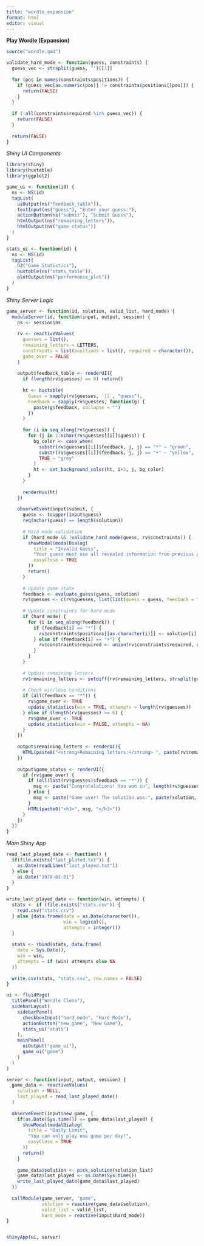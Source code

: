 ```yaml
---
title: "wordle_expansion"
format: html
editor: visual
---
```


**Play Wordle (Expansion)**

```r
source("wordle.qmd")
```

```r
validate_hard_mode <- function(guess, constraints) {
  guess_vec <- strsplit(guess, "")[[1]]
  
  for (pos in names(constraints$positions)) {
    if (guess_vec[as.numeric(pos)] != constraints$positions[[pos]]) {
      return(FALSE)
    }
  }
  
  if (!all(constraints$required %in% guess_vec)) {
    return(FALSE)
  }
  
  return(FALSE)
}
```

*Shiny UI Components*

```r
library(shiny)
library(huxtable)
library(ggplot2)

game_ui <- function(id) {
  ns <- NS(id)
  tagList(
    uiOutput(ns("feedback_table")),
    textInput(ns("guess"), "Enter your guess:"),
    actionButton(ns("submit"), "Submit Guess"),
    htmlOutput(ns("remaining_letters")),
    htmlOutput(ns("game_status"))
  )
}

stats_ui <- function(id) {
  ns <- NS(id)
  tagList(
    h3("Game Statistics"),
    huxtable(ns("stats_table")),
    plotOutput(ns("performance_plot"))
  )
}
```

*Shiny Server Logic*

```r
game_server <- function(id, solution, valid_list, hard_mode) {
  moduleServer(id, function(input, output, session) {
    ns <- session$ns
    
    rv <- reactiveValues(
      guesses = list(),
      remaining_letters = LETTERS,
      constraints = list(positions = list(), required = character()),
      game_over = FALSE
    )
    
    output$feedback_table <- renderUI({
      if (length(rv$guesses) == 0) return()
      
      ht <- huxtable(
        Guess = sapply(rv$guesses, `[[`, "guess"),
        Feedback = sapply(rv$guesses, function(g) {
          paste(g$feedback, collapse = "")
        })
      )
      
      for (i in seq_along(rv$guesses)) {
        for (j in 1:nchar(rv$guesses[[i]]$guess)) {
          bg_color <- case_when(
            substr(rv$guesses[[i]]$feedback, j, j) == "*" ~ "green",
            substr(rv$guesses[[i]]$feedback, j, j) == "+" ~ "yellow",
            TRUE ~ "grey"
          )
          ht <- set_background_color(ht, i+1, j, bg_color)
        }
      }
      
      renderHux(ht)
    })
    
    observeEvent(input$submit, {
      guess <- toupper(input$guess)
      req(nchar(guess) == length(solution))
      
      # Hard mode validation
      if (hard_mode && !validate_hard_mode(guess, rv$constraints)) {
        showModal(modalDialog(
          title = "Invalid Guess",
          "Your guess must use all revealed information from previous guesses!",
          easyClose = TRUE
        ))
        return()
      }
      
      # Update game state
      feedback <- evaluate_guess(guess, solution)
      rv$guesses <- c(rv$guesses, list(list(guess = guess, feedback = feedback)))
      
      # Update constraints for hard mode
      if (hard_mode) {
        for (i in seq_along(feedback)) {
          if (feedback[i] == "*") {
            rv$constraints$positions[[as.character(i)]] <- solution[i]
          } else if (feedback[i] == "+") {
            rv$constraints$required <- union(rv$constraints$required, guess[i])
          }
        }
      }
      
      # Update remaining letters
      rv$remaining_letters <- setdiff(rv$remaining_letters, strsplit(guess, "")[[1]])
      
      # Check win/lose conditions
      if (all(feedback == "*")) {
        rv$game_over <- TRUE
        update_statistics(win = TRUE, attempts = length(rv$guesses))
      } else if (length(rv$guesses) >= 6) {
        rv$game_over <- TRUE
        update_statistics(win = FALSE, attempts = NA)
      }
    })
    
    output$remaining_letters <- renderUI({
      HTML(paste0("<strong>Remaining letters:</strong> ", paste(rv$remaining_letters, collapse = " ")))
    })
    
    output$game_status <- renderUI({
      if (rv$game_over) {
        if (all(last(rv$guesses)$feedback == "*")) {
          msg <- paste("Congratulations! You won in", length(rv$guesses), "guesses!")
        } else {
          msg <- paste("Game over! The solution was:", paste(solution, collapse = ""))
        }
        HTML(paste0("<h3>", msg, "</h3>"))
      }
    })
  })
}
```

*Main Shiny App*

```r
read_last_played_date <- function() {
  if(file.exists("last_plated.txt")) {
    as.Date(readLines("last_played.txt"))
  } else {
    as.Date("1970-01-01")
  }
}

write_last_played_date <- function(win, attempts) {
  stats <- if (file.exists("stats.csv")) {
    read.csv("stats.csv")
  } else {data.frame(date = as.Date(character()),
                     win = logical(),
                     attempts = integer())
  }
  
  stats <- rbind(stats, data.frame(
    date = Sys.Date(),
    win = win,
    attempts = if (win) attempts else NA
  ))
  
  write.csv(stats, "stats.csv", row.names = FALSE)
}
```

```r

ui <- fluidPage(
  titlePanel("Wordle Clone"),
  sidebarLayout(
    sidebarPanel(
      checkboxInput("hard_mode", "Hard Mode"),
      actionButton("new_game", "New Game"),
      stats_ui("stats")
    ),
    mainPanel(
      uiOutput("game_ui"),
      game_ui("game")
    )
  )
)

server <- function(input, output, session) {
  game_data <- reactiveValues(
    solution = NULL,
    last_played = read_last_played_date()
  )
  
  observeEvent(input$new_game, {
    if(as.Date(Sys.time()) <= game_data$last_played) {
      showModal(modalDialog(
        title = "Daily Limit",
        "You can only play one game per day!",
        easyClose = TRUE
      ))
      return()
    }
    
    game_data$solution <- pick_solution(solution_list)
    game_data$last_played <- as.Date(Sys.time())
    write_last_played_date(game_data$last_played)
  })
  
  callModule(game_server, "game",
             solution = reactive(game_data$solution),
             valid_list = valid_list,
             hard_mode = reactive(input$hard_mode))
}


shinyApp(ui, server)
```
